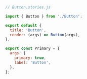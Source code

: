 ```js
// Button.stories.js

import { Button } from './Button';

export default {
  title: 'Button',
  render: (args) => Button(args),
};

export const Primary = {
  args: {
    primary: true,
    label: 'Button',
  },
};
```
